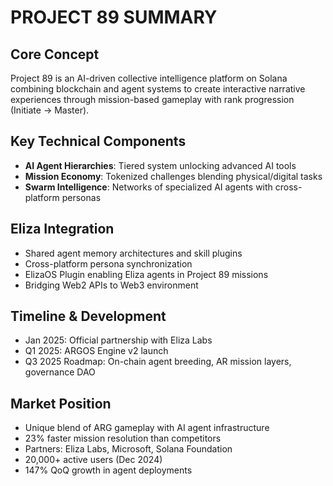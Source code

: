# PROJECT 89 SUMMARY

## Core Concept

Project 89 is an AI-driven collective intelligence platform on Solana combining blockchain and agent systems to create interactive narrative experiences through mission-based gameplay with rank progression (Initiate → Master).

## Key Technical Components

- **AI Agent Hierarchies**: Tiered system unlocking advanced AI tools
- **Mission Economy**: Tokenized challenges blending physical/digital tasks
- **Swarm Intelligence**: Networks of specialized AI agents with cross-platform personas

## Eliza Integration

- Shared agent memory architectures and skill plugins
- Cross-platform persona synchronization
- ElizaOS Plugin enabling Eliza agents in Project 89 missions
- Bridging Web2 APIs to Web3 environment

## Timeline & Development

- Jan 2025: Official partnership with Eliza Labs
- Q1 2025: ARGOS Engine v2 launch
- Q3 2025 Roadmap: On-chain agent breeding, AR mission layers, governance DAO

## Market Position

- Unique blend of ARG gameplay with AI agent infrastructure
- 23% faster mission resolution than competitors
- Partners: Eliza Labs, Microsoft, Solana Foundation
- 20,000+ active users (Dec 2024)
- 147% QoQ growth in agent deployments
